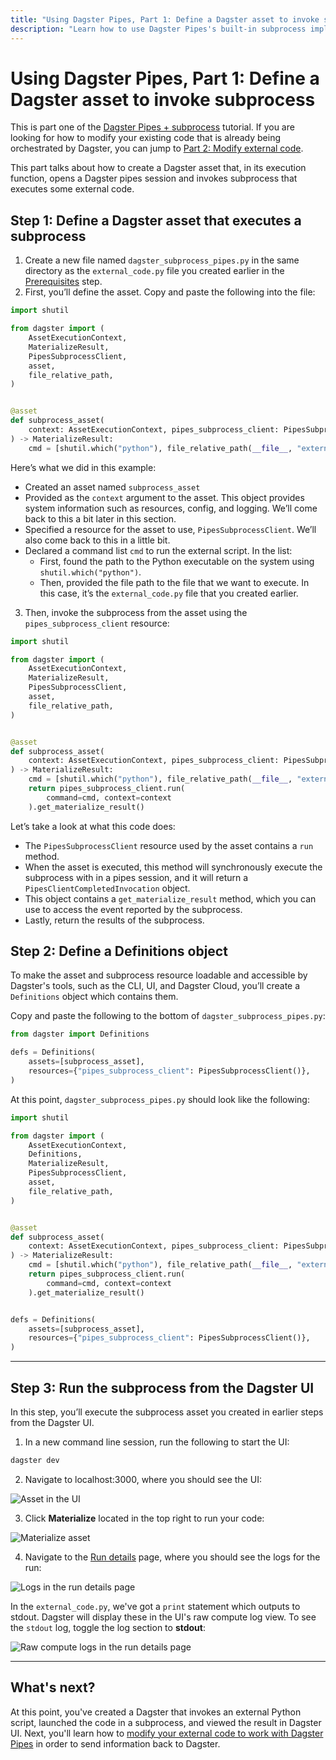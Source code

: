 ```yaml
---
title: "Using Dagster Pipes, Part 1: Define a Dagster asset to invoke subprocess | Dagster Docs"
description: "Learn how to use Dagster Pipes's built-in subprocess implementation to invoke a subprocess with the given command and environment."
---
```


# Using Dagster Pipes, Part 1: Define a Dagster asset to invoke subprocess

<Note>

This is part one of the [Dagster Pipes + subprocess](/guides/dagster-pipes/subprocess) tutorial. If you are looking for how to modify your existing code that is already being orchestrated by Dagster, you can jump to <a href="/guides/dagster-pipes/tutorial/modify-external-code">Part 2: Modify external code</a>.

</Note>

This part talks about how to create a Dagster asset that, in its execution function, opens a Dagster pipes session and invokes subprocess that executes some external code.

## Step 1: Define a Dagster asset that executes a subprocess

1. Create a new file named `dagster_subprocess_pipes.py` in the same directory as the `external_code.py` file you created earlier in the [Prerequisites](/guides/dagster-pipes/tutorial#prerequisites) step.
2. First, you’ll define the asset. Copy and paste the following into the file:

```python file=/guides/dagster/dagster_pipes/subprocess/dagster_subprocess_pipes.py startafter=start_asset_marker endbefore=end_asset_marker lines=-16
import shutil

from dagster import (
    AssetExecutionContext,
    MaterializeResult,
    PipesSubprocessClient,
    asset,
    file_relative_path,
)


@asset
def subprocess_asset(
    context: AssetExecutionContext, pipes_subprocess_client: PipesSubprocessClient
) -> MaterializeResult:
    cmd = [shutil.which("python"), file_relative_path(__file__, "external_code.py")]
```

Here’s what we did in this example:

- Created an asset named `subprocess_asset`
- Provided <PyObject object="AssetExecutionContext" /> as the `context` argument to the asset. This object provides system information such as resources, config, and logging. We’ll come back to this a bit later in this section.
- Specified a resource for the asset to use, `PipesSubprocessClient`. We’ll also come back to this in a little bit.
- Declared a command list `cmd` to run the external script. In the list:
  - First, found the path to the Python executable on the system using `shutil.which("python")`.
  - Then, provided the file path to the file that we want to execute. In this case, it’s the `external_code.py` file that you created earlier.

3. Then, invoke the subprocess from the asset using the `pipes_subprocess_client` resource:

```python file=/guides/dagster/dagster_pipes/subprocess/dagster_subprocess_pipes.py startafter=start_asset_marker endbefore=end_asset_marker
import shutil

from dagster import (
    AssetExecutionContext,
    MaterializeResult,
    PipesSubprocessClient,
    asset,
    file_relative_path,
)


@asset
def subprocess_asset(
    context: AssetExecutionContext, pipes_subprocess_client: PipesSubprocessClient
) -> MaterializeResult:
    cmd = [shutil.which("python"), file_relative_path(__file__, "external_code.py")]
    return pipes_subprocess_client.run(
        command=cmd, context=context
    ).get_materialize_result()
```

Let’s take a look at what this code does:

- The `PipesSubprocessClient` resource used by the asset contains a `run` method.
- When the asset is executed, this method will synchronously execute the subprocess with in a pipes session, and it will return a `PipesClientCompletedInvocation` object.
- This object contains a `get_materialize_result` method, which you can use to access the <PyObject object="MaterializeResult" /> event reported by the subprocess.
- Lastly, return the results of the subprocess.

## Step 2: Define a Definitions object

To make the asset and subprocess resource loadable and accessible by Dagster's tools, such as the CLI, UI, and Dagster Cloud, you’ll create a `Definitions` object which contains them.

Copy and paste the following to the bottom of `dagster_subprocess_pipes.py`:

```python file=/guides/dagster/dagster_pipes/subprocess/dagster_subprocess_pipes.py startafter=start_definitions_marker endbefore=end_definitions_marker
from dagster import Definitions

defs = Definitions(
    assets=[subprocess_asset],
    resources={"pipes_subprocess_client": PipesSubprocessClient()},
)
```

At this point, `dagster_subprocess_pipes.py` should look like the following:

```python file=/guides/dagster/dagster_pipes/subprocess/dagster_subprocess_pipes_finished.py
import shutil

from dagster import (
    AssetExecutionContext,
    Definitions,
    MaterializeResult,
    PipesSubprocessClient,
    asset,
    file_relative_path,
)


@asset
def subprocess_asset(
    context: AssetExecutionContext, pipes_subprocess_client: PipesSubprocessClient
) -> MaterializeResult:
    cmd = [shutil.which("python"), file_relative_path(__file__, "external_code.py")]
    return pipes_subprocess_client.run(
        command=cmd, context=context
    ).get_materialize_result()


defs = Definitions(
    assets=[subprocess_asset],
    resources={"pipes_subprocess_client": PipesSubprocessClient()},
)
```

---

## Step 3: Run the subprocess from the Dagster UI

In this step, you’ll execute the subprocess asset you created in earlier steps from the Dagster UI.

1. In a new command line session, run the following to start the UI:

```bash
dagster dev
```

2. Navigate to localhost:3000, where you should see the UI:

<Image
  alt="Asset in the UI"
  src="/images/guides/dagster-pipes/subprocess-1-asset.png"
  width={1264}
  height={714}
/>

3. Click **Materialize** located in the top right to run your code:

<Image
  alt="Materialize asset"
  src="/images/guides/dagster-pipes/subprocess-2-materialize.png"
  width={1326}
  height={744}
/>

4. Navigate to the [Run details](/concepts/webserver/ui#run-details) page, where you should see the logs for the run:

<Image
  alt="Logs in the run details page"
  src="/images/guides/dagster-pipes/subprocess-3-1-events.png"
  width={1272}
  height={718}
/>

In the `external_code.py`, we've got a `print` statement which outputs to stdout. Dagster will display these in the UI's raw compute log view. To see the `stdout` log, toggle the log section to **stdout**:

<Image
  alt="Raw compute logs in the run details page"
  src="/images/guides/dagster-pipes/subprocess-3-2-raw-compute-logs.png"
  width={1272}
  height={718}
/>

---

## What's next?

At this point, you've created a Dagster that invokes an external Python script, launched the code in a subprocess, and viewed the result in Dagster UI. Next, you'll learn how to [modify your external code to work with Dagster Pipes](/guides/dagster-pipes/subprocess/modify-external-code) in order to send information back to Dagster.
